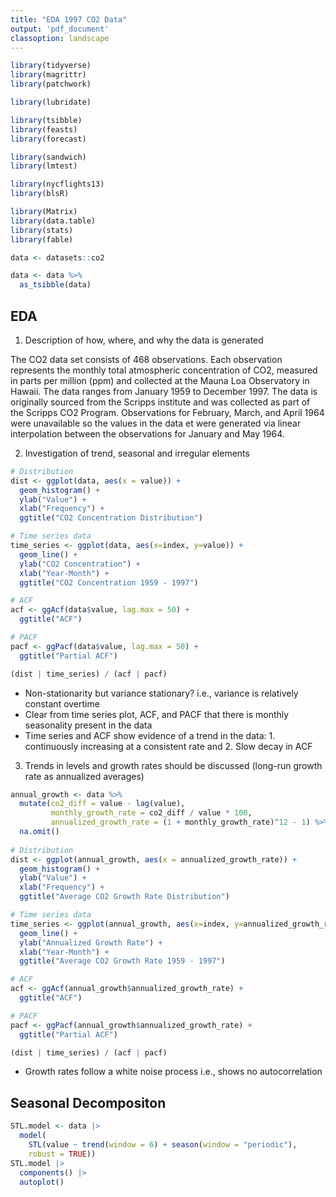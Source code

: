 ```yaml
---
title: "EDA 1997 CO2 Data"
output: 'pdf_document'  
classoption: landscape
---
```


```r
library(tidyverse)
library(magrittr)
library(patchwork)

library(lubridate)

library(tsibble)
library(feasts)
library(forecast)

library(sandwich)
library(lmtest)

library(nycflights13)
library(blsR)

library(Matrix) 
library(data.table) 
library(stats)
library(fable)
```

```r
data <- datasets::co2

data <- data %>% 
  as_tsibble(data) 
```


## EDA 

1. Description of how, where, and why the data is generated 

The CO2 data set consists of 468 observations. Each observation represents the monthly total atmospheric concentration of CO2, measured in parts per million (ppm) and collected at the Mauna Loa Observatory in Hawaii. The data ranges from January 1959 to December 1997. The data is originally sourced from the Scripps institute and was collected as part of the Scripps CO2 Program. Observations for February, March, and April 1964 were unavailable so the values in the data et were generated via linear interpolation between the observations for January and May 1964. 


2. Investigation of trend, seasonal and irregular elements 

```r
# Distribution 
dist <- ggplot(data, aes(x = value)) +
  geom_histogram() + 
  ylab("Value") + 
  xlab("Frequency") + 
  ggtitle("CO2 Concentration Distribution")

# Time series data 
time_series <- ggplot(data, aes(x=index, y=value)) +
  geom_line() +
  ylab("CO2 Concentration") +
  xlab("Year-Month") +
  ggtitle("CO2 Concentration 1959 - 1997")

# ACF 
acf <- ggAcf(data$value, lag.max = 50) +
  ggtitle("ACF")

# PACF
pacf <- ggPacf(data$value, lag.max = 50) +
  ggtitle("Partial ACF")

(dist | time_series) / (acf | pacf) 
```

- Non-stationarity but variance stationary? i.e., variance is relatively constant overtime 
- Clear from time series plot, ACF, and PACF that there is monthly seasonality present in the data 
- Time series and ACF show evidence of a trend in the data: 1. continuously increasing at a consistent rate and 2. Slow decay in ACF 

3. Trends in levels and growth rates should be discussed (long-run growth rate as annualized averages)

```r
annual_growth <- data %>% 
  mutate(co2_diff = value - lag(value),
         monthly_growth_rate = co2_diff / value * 100,
         annualized_growth_rate = (1 + monthly_growth_rate)^12 - 1) %>% 
  na.omit()
 
# Distribution 
dist <- ggplot(annual_growth, aes(x = annualized_growth_rate)) +
  geom_histogram() + 
  ylab("Value") + 
  xlab("Frequency") + 
  ggtitle("Average CO2 Growth Rate Distribution")

# Time series data 
time_series <- ggplot(annual_growth, aes(x=index, y=annualized_growth_rate)) +
  geom_line() +
  ylab("Annualized Growth Rate") +
  xlab("Year-Month") +
  ggtitle("Average CO2 Growth Rate 1959 - 1997")

# ACF 
acf <- ggAcf(annual_growth$annualized_growth_rate) +
  ggtitle("ACF")

# PACF
pacf <- ggPacf(annual_growth$annualized_growth_rate) +
  ggtitle("Partial ACF")

(dist | time_series) / (acf | pacf) 
```
- Growth rates follow a white noise process i.e., shows no autocorrelation 

## Seasonal Decompositon

```r
STL.model <- data |>
  model(
    STL(value ~ trend(window = 6) + season(window = "periodic"),
    robust = TRUE))
STL.model |>
  components() |>
  autoplot()
```



